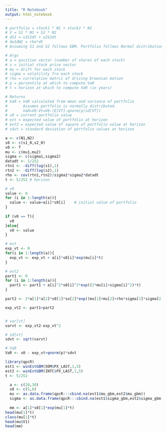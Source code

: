 ```yaml
---
title: "R Notebook"
output: html_notebook
---
```


```r
# portfolio = stock1 * N1 + stock2 * N2
# V = S1 * N1 + S2 * N2
# dS1 = u1S1dt + u2S2dt
# dw1dW2 = rho*dt
# Assuming S1 and S2 follows GBM, Portfolio follows Normal distribution

# Args
# a = position vector (number of shares of each stock)
# s = initial stock price vector
# mu = drift for each stock
# sigma = volatility fro each stock
# rho = correlation matrci of driving brownian motion
# p = percentile at which to compute VaR
# t = horizon at which to compute VaR (in years)

# Returns
# VaR = VaR calculated from mean and variance of portfolio
#       Assumes portfolio is normally distributed.
#       VaR=V0-Vt=V0-(E[VT]-qnorm(p)sd[VT])
# v0 = current portfolio value
# evt = expected value of portfolio at horizon
# evt2 = expected value of square of portfolio value at horizon
# sdvt = standard deviation of portfolio values at horizon
```

```r
a <- c(N1,N2)
s0 <- c(s1_0,s2_0)
v0 <- T
mu <- c(mu1,mu2)
sigma <- c(sigma1,sigma2)
datadt <- 1/252
rtn1 <- -diff(log(s1),1)
rtn2 <- -diff(log(s2),1)
rho <- cov(rtn1,rtn2)/sigma1*sigma2*datadt
t <- 5/252 # horizon

# v0
value <- 0 
for (i in 1:length(a)){
  value <- value+a[i]*s0[i]    # initial value of portfolio
}
  
if (v0 == T){
  v0
}else{
  v0 <- value
}

# evt
exp_vt <- 0
for(i in 1:length(a)){
  exp_vt <- exp_vt + a[i]*s0[i]*exp(mu[i]*t)
}

# evt2
part1 <- 0
for (i in 1:length(a)){
  part1 <- part1 + a[i]^2*s0[i]^2*exp((2*mu[i]+sigma[i]^2)*t)
}

part2 <- 2*a[1]*a[2]*s0[1]*so[2]*exp((mu[1]+mu[2]+rho*sigma[1]*sigma[2])*t)

exp_vt2 <- part1+part2


# var[vt]
varvt <- exp_vt2-exp_vt^2

# sd[vt]
sdvt <- sqrt(varvt)

# VaR
VaR <- v0 - exp_vt+qnorm(p)*sdvt
```

```r
library(qpcR)
est1 <- winEstGBM(XOM$PX_LAST,1,5)
est2 <- winEstGBM(INTC$PX_LAST,1,5)
t <- 5/252

  a <- c(20,30)
  s0 <- c(5,6)
  mu <- as.data.frame(qpcR:::cbind.na(est1$mu_gbm,est2$mu_gbm))
  sigma <- as.data.frame(qpcR:::cbind.na(est1$sigma_gbm,est2$sigma_gbm))
  
  mm <- a[1]*s0[1]*exp(mu[1]*t)
head(mu[1]*t)
class(mu[1]*t)
head(mu$V1)
head(mm)
```

